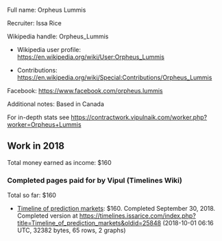 Full name: Orpheus Lummis

Recruiter: Issa Rice

Wikipedia handle: Orpheus_Lummis

* Wikipedia user profile: https://en.wikipedia.org/wiki/User:Orpheus_Lummis

* Contributions: https://en.wikipedia.org/wiki/Special:Contributions/Orpheus_Lummis

Facebook: https://www.facebook.com/orpheus.lummis

Additional notes: Based in Canada

For in-depth stats see https://contractwork.vipulnaik.com/worker.php?worker=Orpheus+Lummis

== Work in 2018 ==

Total money earned as income: $160

=== Completed pages paid for by Vipul (Timelines Wiki) ===

Total so far: $160

* [https://timelines.issarice.com/wiki/Timeline_of_prediction_markets Timeline of prediction markets]: $160. Completed September 30, 2018. Completed version at https://timelines.issarice.com/index.php?title=Timeline_of_prediction_markets&oldid=25848 (2018-10-01 06:16 UTC, 32382 bytes, 65 rows, 2 graphs)